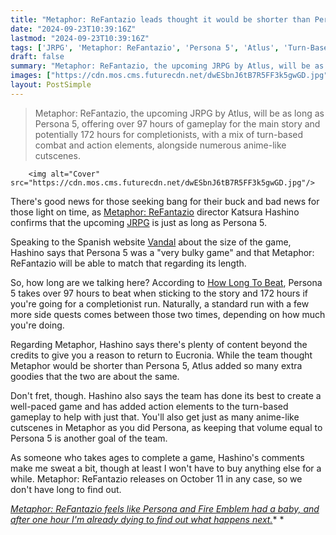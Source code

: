 ```yaml
---
title: "Metaphor: ReFantazio leads thought it would be shorter than Persona 5 but just kept adding content, so now we're matching the fan-favorite JRPG's 100-hour runtime"
date: "2024-09-23T10:39:16Z"
lastmod: "2024-09-23T10:39:16Z"
tags: ['JRPG', 'Metaphor: ReFantazio', 'Persona 5', 'Atlus', 'Turn-Based', 'Action', 'Anime', 'Cutscenes']
draft: false
summary: "Metaphor: ReFantazio, the upcoming JRPG by Atlus, will be as long as Persona 5, offering over 97 hours of gameplay for the main story and potentially 172 hours for completionists, with a mix of turn-based combat and action elements, alongside numerous anime-like cutscenes."
images: ["https://cdn.mos.cms.futurecdn.net/dwESbnJ6tB7R5FF3k5gwGD.jpg"]
layout: PostSimple
---
```

> Metaphor: ReFantazio, the upcoming JRPG by Atlus, will be as long as Persona 5, offering over 97 hours of gameplay for the main story and potentially 172 hours for completionists, with a mix of turn-based combat and action elements, alongside numerous anime-like cutscenes.


        <img alt="Cover" src="https://cdn.mos.cms.futurecdn.net/dwESbnJ6tB7R5FF3k5gwGD.jpg"/>
        
There's good news for those seeking bang for their buck and bad news for those light on time, as [Metaphor: ReFantazio](https://www.gamesradar.com/games/jrpg/metaphor-refantazio-guide/) director Katsura Hashino confirms that the upcoming [JRPG](https://www.gamesradar.com/best-jrpgs/) is just as long as Persona 5.

Speaking to the Spanish website [Vandal](https://vandal.elespanol.com/noticia/1350774363/ve-pidiendo-dias-libres-en-el-trabajo-el-director-de-metaphor-refantazio-nos-desvela-su-duracion/) about the size of the game, Hashino says that Persona 5 was a "very bulky game" and that Metaphor: ReFantazio will be able to match that regarding its length.

So, how long are we talking here? According to [How Long To Beat](https://howlongtobeat.com/game/15221), Persona 5 takes over 97 hours to beat when sticking to the story and 172 hours if you're going for a completionist run. Naturally, a standard run with a few more side quests comes between those two times, depending on how much you're doing.

Regarding Metaphor, Hashino says there's plenty of content beyond the credits to give you a reason to return to Eucronia. While the team thought Metaphor would be shorter than Persona 5, Atlus added so many extra goodies that the two are about the same.

Don't fret, though. Hashino also says the team has done its best to create a well-paced game and has added action elements to the turn-based gameplay to help with just that. You'll also get just as many anime-like cutscenes in Metaphor as you did Persona, as keeping that volume equal to Persona 5 is another goal of the team.

As someone who takes ages to complete a game, Hashino's comments make me sweat a bit, though at least I won't have to buy anything else for a while. Metaphor: ReFantazio releases on October 11 in any case, so we don't have long to find out. 

[<em>Metaphor: ReFantazio feels like Persona and Fire Emblem had a baby, and after one hour I'm already dying to find out what happens next.</em>](https://www.gamesradar.com/games/jrpg/metaphor-refantazio-feels-like-persona-and-fire-emblem-had-a-baby-and-after-1-hour-im-already-dying-to-find-out-what-happens-next/)* *
        